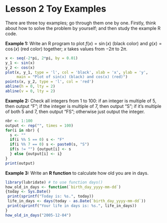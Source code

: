 # Lesson 2 Toy Examples {#L2}

There are three toy examples; go through them one by one.
Firstly, think about how to solve the problem by yourself; and then study the example R code.  

**Example 1:** Write an R program to plot $f(x)=\sin(x)$ (black color) and $g(x)=\cos(x)$ (red color) together; $x$ takes values from $-2\pi$ to $2\pi$.

```r
x <- seq(-2*pi, 2*pi, by = 0.01)
y_1 <- sin(x)
y_2 <- cos(x)
plot(x, y_1, type = 'l', col = 'black', xlab = 'x', ylab = 'y',
     main = "Plot of sin(x) (black) and cos(x) (red)")
points(x, y_2, type = 'l', col = 'red')
abline(h = 0, lty = 2)
abline(v = 0, lty = 2)
```

**Example 2:** Check all integers from 1 to 100: if an integer is multiple of 5, then output "F"; if the integer is multiple of 7, then output "S"; if it's multiple of both 5 and 7, then output "FS"; otherwise just output the integer.

```r
nbr <- 1:100
output <- rep("", times = 100)
for(i in nbr) {
  s <- ""
  if(i %% 5 == 0) s <- "F"
  if(i %% 7 == 0) s <- paste0(s, "S")
  if(s != "") {output[i] <- s
  } else {output[i] <- i}
}
print(output)
```

**Example 3:** Write an **R function** to calculate how old you are in days.

```r
library(lubridate) # to use function days()
how_old_in_days <- function(`birth_day_yyyy-mm-dd`)
{today <- Sys.Date()
 print(sprintf("Today is: %s.", today))
 life_in_days <- days(today - as.Date(`birth_day_yyyy-mm-dd`))
 print(sprintf("Your life in days is: %s.", life_in_days))
}
how_old_in_days("2005-12-04") 
```

